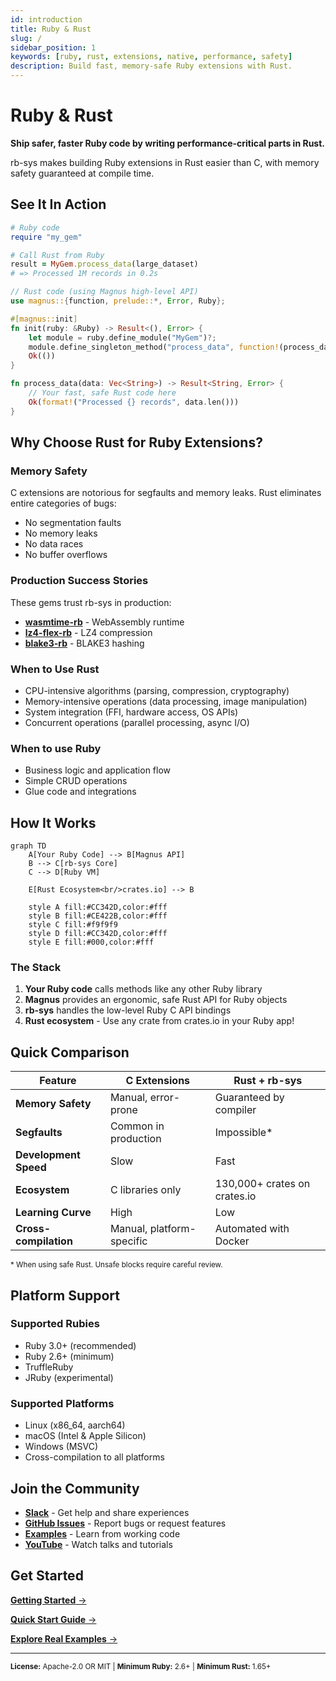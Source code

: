 ```yaml
---
id: introduction
title: Ruby & Rust
slug: /
sidebar_position: 1
keywords: [ruby, rust, extensions, native, performance, safety]
description: Build fast, memory-safe Ruby extensions with Rust.
---
```


# Ruby & Rust

**Ship safer, faster Ruby code by writing performance-critical parts in Rust.**

rb-sys makes building Ruby extensions in Rust easier than C, with memory safety guaranteed at compile time.

## See It In Action

```ruby
# Ruby code
require "my_gem"

# Call Rust from Ruby
result = MyGem.process_data(large_dataset)
# => Processed 1M records in 0.2s
```

```rust
// Rust code (using Magnus high-level API)
use magnus::{function, prelude::*, Error, Ruby};

#[magnus::init]
fn init(ruby: &Ruby) -> Result<(), Error> {
    let module = ruby.define_module("MyGem")?;
    module.define_singleton_method("process_data", function!(process_data, 1))?;
    Ok(())
}

fn process_data(data: Vec<String>) -> Result<String, Error> {
    // Your fast, safe Rust code here
    Ok(format!("Processed {} records", data.len()))
}
```

## Why Choose Rust for Ruby Extensions?

### Memory Safety

C extensions are notorious for segfaults and memory leaks. Rust eliminates entire categories of bugs:

- No segmentation faults
- No memory leaks
- No data races
- No buffer overflows

### Production Success Stories

These gems trust rb-sys in production:

- **[wasmtime-rb](https://github.com/bytecodealliance/wasmtime-rb)** - WebAssembly runtime
- **[lz4-flex-rb](https://github.com/Shopify/lz4-flex-rb)** - LZ4 compression
- **[blake3-rb](https://github.com/Shopify/blake3-rb)** - BLAKE3 hashing

### When to Use Rust

- CPU-intensive algorithms (parsing, compression, cryptography)
- Memory-intensive operations (data processing, image manipulation)
- System integration (FFI, hardware access, OS APIs)
- Concurrent operations (parallel processing, async I/O)

### When to use Ruby

- Business logic and application flow
- Simple CRUD operations
- Glue code and integrations

## How It Works

```mermaid
graph TD
    A[Your Ruby Code] --> B[Magnus API]
    B --> C[rb-sys Core]
    C --> D[Ruby VM]
    
    E[Rust Ecosystem<br/>crates.io] --> B
    
    style A fill:#CC342D,color:#fff
    style B fill:#CE422B,color:#fff
    style C fill:#f9f9f9
    style D fill:#CC342D,color:#fff
    style E fill:#000,color:#fff
```

### The Stack

1. **Your Ruby code** calls methods like any other Ruby library
2. **Magnus** provides an ergonomic, safe Rust API for Ruby objects
3. **rb-sys** handles the low-level Ruby C API bindings
4. **Rust ecosystem** - Use any crate from crates.io in your Ruby app!

## Quick Comparison

<table className="comparison-table">
<thead>
<tr>
<th>Feature</th>
<th>C Extensions</th>
<th>Rust + rb-sys</th>
</tr>
</thead>
<tbody>
<tr>
<td><strong>Memory Safety</strong></td>
<td>Manual, error-prone</td>
<td>Guaranteed by compiler</td>
</tr>
<tr>
<td><strong>Segfaults</strong></td>
<td>Common in production</td>
<td>Impossible*</td>
</tr>
<tr>
<td><strong>Development Speed</strong></td>
<td>Slow</td>
<td>Fast</td>
</tr>
<tr>
<td><strong>Ecosystem</strong></td>
<td>C libraries only</td>
<td>130,000+ crates on crates.io</td>
</tr>
<tr>
<td><strong>Learning Curve</strong></td>
<td>High</td>
<td>Low</td>
</tr>
<tr>
<td><strong>Cross-compilation</strong></td>
<td>Manual, platform-specific</td>
<td>Automated with Docker</td>
</tr>
</tbody>
</table>

<small>* When using safe Rust. Unsafe blocks require careful review.</small>

## Platform Support

### Supported Rubies
- Ruby 3.0+ (recommended)
- Ruby 2.6+ (minimum)
- TruffleRuby
- JRuby (experimental)

### Supported Platforms
- Linux (x86_64, aarch64)
- macOS (Intel & Apple Silicon)
- Windows (MSVC)
- Cross-compilation to all platforms

## Join the Community

<div className="community-links">

- **[Slack](https://join.slack.com/t/oxidize-rb/shared_invite/zt-16zv5tqte-Vi7WfzxCesdo2TqF_RYBCw)** - Get help and share experiences
- **[GitHub Issues](https://github.com/oxidize-rb/rb-sys/issues)** - Report bugs or request features
- **[Examples](https://github.com/oxidize-rb/examples)** - Learn from working code
- **[YouTube](https://www.youtube.com/watch?v=HT2JivOZ9zI)** - Watch talks and tutorials

</div>

## Get Started

<div className="cta-buttons">

<div class="cta-buttons">

[**Getting Started** →](getting-started)

[**Quick Start Guide** →](quick-start)

[**Explore Real Examples** →](examples)

</div>

</div>

---

<small>

**License:** Apache-2.0 OR MIT | **Minimum Ruby:** 2.6+ | **Minimum Rust:** 1.65+

</small>
